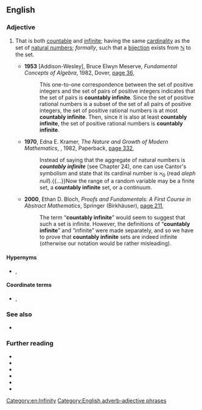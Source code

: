 ==English==

===Adjective===
{{en-adj|-}}

# {{lb|en|set theory|of a set}} That is both [[countable]] and [[infinite]]; having the same [[cardinality]] as the set of [[natural numbers]]; ''formally'', such that a [[bijection]] exists from [[ℕ]] to the set.
#* '''1953''' [Addison-Wesley], Bruce Elwyn Meserve, ''Fundamental Concepts of Algebra'', 1982, Dover, [https://books.google.com.au/books?id=qtuySdnGDtoC&pg=PA36&dq=%22countably+infinite%22&hl=en&sa=X&ved=0ahUKEwiAwbDH647cAhXCj5QKHXEpDAYQ6AEISzAG#v=onepage&q=%22countably%20infinite%22&f=false page 36],
#*: This one-to-one correspondence between the set of positive integers and the set of pairs of positive integers indicates that the set of pairs is '''countably infinite'''. Since the set of positive rational numbers is a subset of the set of all pairs of positive integers, the set of positive rational numbers is at most '''countably infinite'''. Then, since it is also at least '''countably infinite''', the set of positive rational numbers is '''countably infinite'''.
#* '''1970''', Edna E. Kramer, ''The Nature and Growth of Modern Mathematics'', {{w|Princeton University Press}}, 1982, Paperback, [https://books.google.com.au/books?id=LLEZQC74gVcC&pg=PA332&dq=%22countably+infinite%22&hl=en&sa=X&ved=0ahUKEwiAwbDH647cAhXCj5QKHXEpDAYQ6AEIVzAI#v=onepage&q=%22countably%20infinite%22&f=false page 332],
#*: Instead of saying that the aggregate of natural numbers is '''''countably infinite''''' (see Chapter 24), one can use Cantor's symbolism and state that its cardinal number is <math>\aleph_0</math> (read ''aleph null'').{{...}}Now the range of a random variable may be a finite set, a '''countably infinite''' set, or a continuum.
#* '''2000''', Ethan D. Bloch, ''Proofs and Fundamentals: A First Course in Abstract Mathematics'', Springer (Birkhäuser), [https://books.google.com.au/books?id=vJLqBwAAQBAJ&pg=PA211&dq=%22countably+infinite%22&hl=en&sa=X&ved=0ahUKEwiAwbDH647cAhXCj5QKHXEpDAYQ6AEIbjAM#v=onepage&q=%22countably%20infinite%22&f=false page 211],
#*: The term “'''countably infinite'''” would seem to suggest that such a set is infinite. However, the definitions of “'''countably infinite'''” and “infinite” were made separately, and so we have to prove that '''countably infinite''' sets are indeed infinite (otherwise our notation would be rather misleading).

====Hypernyms====
* {{sense|set theory}} {{l|en|countable}}, {{l|en|infinite}}

====Coordinate terms====
* {{sense|set theory}} {{l|en|finite}}, {{l|en|uncountable}} [[Category:en:Infinity]]

===See also===
* {{l|en|continuum}}

===Further reading===
* {{pedia|Countable set}}
* {{pedia|Aleph number}}
* {{pedia|Cardinal number}}
* {{pedia|Counting}}
* {{pedia|Ordinal number}}
* {{pedia|Hilbert's paradox of the Grand Hotel}}
[[Category:English adverb-adjective phrases]]